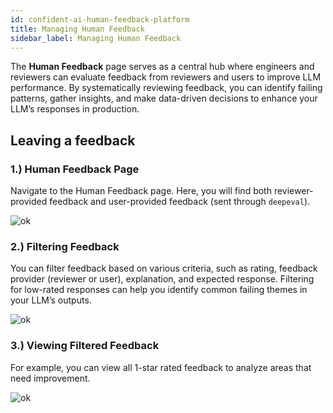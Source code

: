 ```yaml
---
id: confident-ai-human-feedback-platform
title: Managing Human Feedback
sidebar_label: Managing Human Feedback
---
```


The **Human Feedback** page serves as a central hub where engineers and reviewers can evaluate feedback from reviewers and users to improve LLM performance. By systematically reviewing feedback, you can identify failing patterns, gather insights, and make data-driven decisions to enhance your LLM’s responses in production.

## Leaving a feedback

### 1.) Human Feedback Page

Navigate to the Human Feedback page. Here, you will find both reviewer-provided feedback and user-provided feedback (sent through `deepeval`).

![ok](https://confident-bucket.s3.amazonaws.com/human_feedback.svg)

### 2.) Filtering Feedback

You can filter feedback based on various criteria, such as rating, feedback provider (reviewer or user), explanation, and expected response. Filtering for low-rated responses can help you identify common failing themes in your LLM’s outputs.

![ok](https://confident-bucket.s3.amazonaws.com/human_feedback_filter.svg)

### 3.) Viewing Filtered Feedback

For example, you can view all 1-star rated feedback to analyze areas that need improvement.

![ok](https://confident-bucket.s3.amazonaws.com/human_feedback_filtered.svg)

